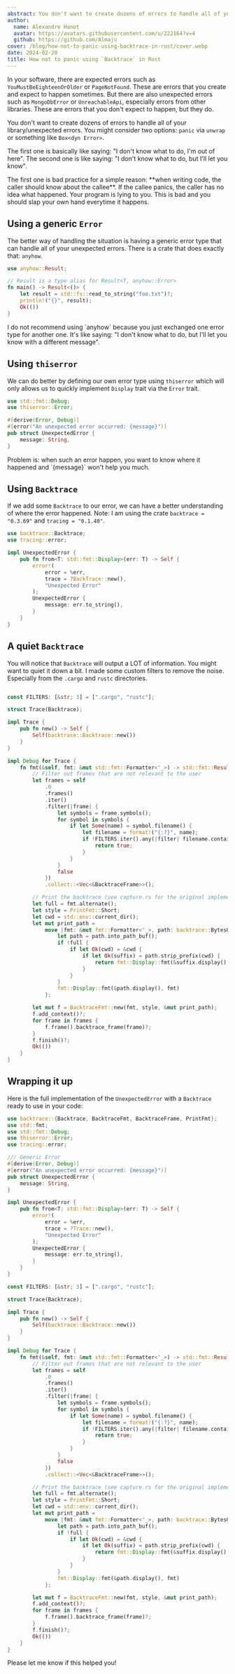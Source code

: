 ```yaml
---
abstract: You don't want to create dozens of errors to handle all of your library/unexpected errors.
author:
  name: Alexandre Hanot
  avatar: https://avatars.githubusercontent.com/u/222164?v=4
  github: https://github.com/Almaju
cover: /blog/how-not-to-panic-using-backtrace-in-rust/cover.webp
date: 2024-02-20
title: How not to panic using `Backtrace` in Rust
---
```



In your software, there are expected errors such as `YouMustBeEighteenOrOlder` or `PageNotFound`. These are errors that you create and expect to happen sometimes.
But there are also unexpected errors such as `MongoDbError` or `UnreachableApi`, especially errors from other libraries. These are errors that you don't expect to happen, but they do.

You don't want to create dozens of errors to handle all of your library/unexpected errors. You might consider two options: `panic` via `unwrap` or something like `Box<dyn Error>`.

The first one is basically like saying: "I don't know what to do, I'm out of here". The second one is like saying: "I don't know what to do, but I'll let you know".

<Callout type="error" emoji="⚠️">
  The first one is bad practice for a simple reason: **when writing code, the
  caller should know about the callee**. If the callee panics, the caller has no
  idea what happened. Your program is lying to you. This is bad and you should
  slap your own hand everytime it happens.
</Callout>

## Using a generic `Error`

The better way of handling the situation is having a generic error type that can handle all of your unexpected errors. There is a crate that does exactly that: `anyhow`.

```rust
use anyhow::Result;

// Result is a type alias for Result<T, anyhow::Error>
fn main() -> Result<()> {
    let result = std::fs::read_to_string("foo.txt")?;
    println!("{}", result);
    Ok(())
}
```

<Callout type="info" emoji="ℹ️">
  I do not recommend using `anyhow` because you just exchanged one error type
  for another one. It's like saying: "I don't know what to do, but I'll let you
  know with a different message".
</Callout>

## Using `thiserror`

We can do better by defining our own error type using `thiserror` which will only allows us to quickly implement `Display` trait via the `Error` trait.

```rust
use std::fmt::Debug;
use thiserror::Error;

#[derive(Error, Debug)]
#[error("An unexpected error occurred: {message}")]
pub struct UnexpectedError {
    message: String,
}
```

<Callout type="warning" emoji="💡">
  Problem is: when such an error happen, you want to know where it happened and
  `{message}` won't help you much.
</Callout>

## Using `Backtrace`

If we add some `Backtrace` to our error, we can have a better understanding of where the error happened.
Note: I am using the crate `backtrace = "0.3.69"` and `tracing = "0.1.40"`.

```rust
use backtrace::Backtrace;
use tracing::error;

impl UnexpectedError {
    pub fn from<T: std::fmt::Display>(err: T) -> Self {
        error!(
            error = %err,
            trace = ?BackTrace::new(),
            "Unexpected Error"
        );
        UnexpectedError {
            message: err.to_string(),
        }
    }
}
```

## A quiet `Backtrace`

You will notice that `Backtrace` will output a LOT of information. You might want to quiet it down a bit. I made some custom filters to remove the noise. Especially from the `.cargo` and `rustc` directories.

```rust

const FILTERS: [&str; 3] = [".cargo", "rustc"];

struct Trace(Backtrace);

impl Trace {
    pub fn new() -> Self {
        Self(backtrace::Backtrace::new())
    }
}

impl Debug for Trace {
    fn fmt(&self, fmt: &mut std::fmt::Formatter<'_>) -> std::fmt::Result {
        // Filter out frames that are not relevant to the user
        let frames = self
            .0
            .frames()
            .iter()
            .filter(|frame| {
                let symbols = frame.symbols();
                for symbol in symbols {
                    if let Some(name) = symbol.filename() {
                        let filename = format!("{:?}", name);
                        if !FILTERS.iter().any(|filter| filename.contains(filter)) {
                            return true;
                        }
                    }
                }
                false
            })
            .collect::<Vec<&BacktraceFrame>>();

        // Print the backtrace (see capture.rs for the original implementation)
        let full = fmt.alternate();
        let style = PrintFmt::Short;
        let cwd = std::env::current_dir();
        let mut print_path =
            move |fmt: &mut fmt::Formatter<'_>, path: backtrace::BytesOrWideString<'_>| {
                let path = path.into_path_buf();
                if !full {
                    if let Ok(cwd) = &cwd {
                        if let Ok(suffix) = path.strip_prefix(cwd) {
                            return fmt::Display::fmt(&suffix.display(), fmt);
                        }
                    }
                }
                fmt::Display::fmt(&path.display(), fmt)
            };

        let mut f = BacktraceFmt::new(fmt, style, &mut print_path);
        f.add_context()?;
        for frame in frames {
            f.frame().backtrace_frame(frame)?;
        }
        f.finish()?;
        Ok(())
    }
}
```

## Wrapping it up

Here is the full implementation of the `UnexpectedError` with a `Backtrace` ready to use in your code:

```rust
use backtrace::{Backtrace, BacktraceFmt, BacktraceFrame, PrintFmt};
use std::fmt;
use std::fmt::Debug;
use thiserror::Error;
use tracing::error;

/// Generic Error
#[derive(Error, Debug)]
#[error("An unexpected error occurred: {message}")]
pub struct UnexpectedError {
    message: String,
}

impl UnexpectedError {
    pub fn from<T: std::fmt::Display>(err: T) -> Self {
        error!(
            error = %err,
            trace = ?Trace::new(),
            "Unexpected Error"
        );
        UnexpectedError {
            message: err.to_string(),
        }
    }
}

const FILTERS: [&str; 3] = [".cargo", "rustc"];

struct Trace(Backtrace);

impl Trace {
    pub fn new() -> Self {
        Self(backtrace::Backtrace::new())
    }
}

impl Debug for Trace {
    fn fmt(&self, fmt: &mut std::fmt::Formatter<'_>) -> std::fmt::Result {
        // Filter out frames that are not relevant to the user
        let frames = self
            .0
            .frames()
            .iter()
            .filter(|frame| {
                let symbols = frame.symbols();
                for symbol in symbols {
                    if let Some(name) = symbol.filename() {
                        let filename = format!("{:?}", name);
                        if !FILTERS.iter().any(|filter| filename.contains(filter)) {
                            return true;
                        }
                    }
                }
                false
            })
            .collect::<Vec<&BacktraceFrame>>();

        // Print the backtrace (see capture.rs for the original implementation)
        let full = fmt.alternate();
        let style = PrintFmt::Short;
        let cwd = std::env::current_dir();
        let mut print_path =
            move |fmt: &mut fmt::Formatter<'_>, path: backtrace::BytesOrWideString<'_>| {
                let path = path.into_path_buf();
                if !full {
                    if let Ok(cwd) = &cwd {
                        if let Ok(suffix) = path.strip_prefix(cwd) {
                            return fmt::Display::fmt(&suffix.display(), fmt);
                        }
                    }
                }
                fmt::Display::fmt(&path.display(), fmt)
            };

        let mut f = BacktraceFmt::new(fmt, style, &mut print_path);
        f.add_context()?;
        for frame in frames {
            f.frame().backtrace_frame(frame)?;
        }
        f.finish()?;
        Ok(())
    }
}
```

Please let me know if this helped you!
